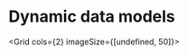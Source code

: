 # Dynamic data models

<Diagram src="https://ucarecdn.com/44e17cc4-60cb-40c4-889b-aba17def7136/YAMLdatamodels.png"/>

<Diagram src="https://ucarecdn.com/7379561c-418e-49e2-9b94-be7c13b0f2de/JavaScriptdatamodels.png"/>

<Grid cols={2} imageSize={[undefined, 50]}>
  <GridItem
    url="dynamic/jinja"
    imageUrl="https://static.cube.dev/icons/python.svg"
    title="Jinja & Python"
  />
  <GridItem
    url="dynamic/javascript"
    imageUrl="https://static.cube.dev/icons/javascript.svg"
    title="JavaScript"
  />
</Grid>